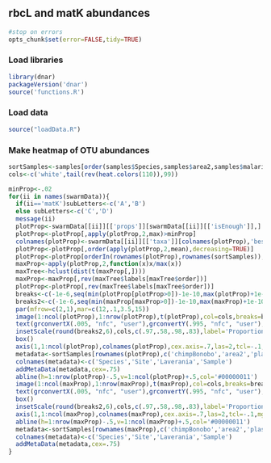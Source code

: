 ## rbcL and matK abundances

```r
#stop on errors
opts_chunk$set(error=FALSE,tidy=TRUE)
```

### Load libraries

```r
library(dnar)
packageVersion('dnar')
source('functions.R')
```

### Load data

```r
source("loadData.R")
```

### Make heatmap of OTU abundances
```r
sortSamples<-samples[order(samples$Species,samples$area2,samples$malaria,samples$Code),]
cols<-c('white',tail(rev(heat.colors(110)),99)) 

minProp<-.02
for(ii in names(swarmData)){
  if(ii=='matK')subLetters<-c('A','B')
  else subLetters<-c('C','D')
  message(ii)
  plotProp<-swarmData[[ii]][['props']][swarmData[[ii]][['isEnough']],]
  plotProp<-plotProp[,apply(plotProp,2,max)>minProp]
  colnames(plotProp)<-swarmData[[ii]][['taxa']][colnames(plotProp),'bestId']
  plotProp<-plotProp[,order(apply(plotProp,2,mean),decreasing=TRUE)]
  plotProp<-plotProp[orderIn(rownames(plotProp),rownames(sortSamples)),]
  maxProp<-apply(plotProp,2,function(x)x/max(x))
  maxTree<-hclust(dist(t(maxProp[,])))
  maxProp<-maxProp[,rev(maxTree$labels[maxTree$order])]
  plotProp<-plotProp[,rev(maxTree$labels[maxTree$order])]
  breaks<-c(-1e-6,seq(min(plotProp[plotProp>0])-1e-10,max(plotProp)+1e-10,length.out=100))
  breaks2<-c(-1e-6,seq(min(maxProp[maxProp>0])-1e-10,max(maxProp)+1e-10,length.out=100))
  par(mfrow=c(2,1),mar=c(12,.1,3.5,15))
  image(1:ncol(plotProp),1:nrow(plotProp),t(plotProp),col=cols,breaks=breaks,xlab='',ylab='',xaxt='n',yaxt='n',main=ii)
  text(grconvertX(.005, "nfc", "user"),grconvertY(.995, "nfc", "user"),subLetters[1],xpd=NA,cex=3,adj=0:1)
  insetScale(round(breaks2,6),cols,c(.97,.58,.98,.83),label='Proportion of OTU within each sample')
  box()
  axis(1,1:ncol(plotProp),colnames(plotProp),cex.axis=.7,las=2,tcl=-.1,mgp=c(0,.3,0))
  metadata<-sortSamples[rownames(plotProp),c('chimpBonobo','area2','plasmoPM','Code')]
  colnames(metadata)<-c('Species','Site','Laverania','Sample')
  addMetaData(metadata,cex=.75)
  abline(h=1:nrow(plotProp)-.5,v=1:ncol(plotProp)+.5,col='#00000011')
  image(1:ncol(maxProp),1:nrow(maxProp),t(maxProp),col=cols,breaks=breaks2,xlab='',ylab='',xaxt='n',yaxt='n',main=ii)
  text(grconvertX(.005, "nfc", "user"),grconvertY(.995, "nfc", "user"),subLetters[2],xpd=NA,cex=3,adj=0:1)
  box()
  insetScale(round(breaks2,6),cols,c(.97,.58,.98,.83),label='Proportion of OTU maximum')
  axis(1,1:ncol(maxProp),colnames(maxProp),cex.axis=.7,las=2,tcl=-.1,mgp=c(0,.3,0))
  abline(h=1:nrow(maxProp)-.5,v=1:ncol(maxProp)+.5,col='#00000011')
  metadata<-sortSamples[rownames(maxProp),c('chimpBonobo','area2','plasmoPM','Code')]
  colnames(metadata)<-c('Species','Site','Laverania','Sample')
  addMetaData(metadata,cex=.75)
}
```
